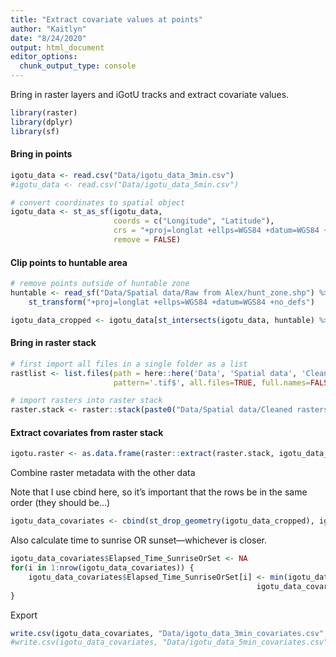 ```yaml
---
title: "Extract covariate values at points"
author: "Kaitlyn"
date: "8/24/2020"
output: html_document
editor_options: 
  chunk_output_type: console
---
```


Bring in raster layers and iGotU tracks and extract covariate values.

```r
library(raster)
library(dplyr)
library(sf)
```

#### Bring in points

```r
igotu_data <- read.csv("Data/igotu_data_3min.csv")
#igotu_data <- read.csv("Data/igotu_data_5min.csv")

# convert coordinates to spatial object
igotu_data <- st_as_sf(igotu_data, 
                       coords = c("Longitude", "Latitude"),
                       crs = "+proj=longlat +ellps=WGS84 +datum=WGS84 +no_defs",
                       remove = FALSE)
```

#### Clip points to huntable area

```r
# remove points outside of huntable zone
huntable <- read_sf("Data/Spatial data/Raw from Alex/hunt_zone.shp") %>% 
    st_transform("+proj=longlat +ellps=WGS84 +datum=WGS84 +no_defs")

igotu_data_cropped <- igotu_data[st_intersects(igotu_data, huntable) %>% lengths > 0,]
```

#### Bring in raster stack
```r
# first import all files in a single folder as a list 
rastlist <- list.files(path = here::here('Data', 'Spatial data', 'Cleaned rasters'),
                       pattern='.tif$', all.files=TRUE, full.names=FALSE)

# import rasters into raster stack
raster.stack <- raster::stack(paste0("Data/Spatial data/Cleaned rasters/", rastlist))
```

#### Extract covariates from raster stack

```r
igotu.raster <- as.data.frame(raster::extract(raster.stack, igotu_data_cropped)) 
```


Combine raster metadata with the other data 

Note that I use cbind here, so it's important that the rows be in the same order (they should be...)
```r
igotu_data_covariates <- cbind(st_drop_geometry(igotu_data_cropped), igotu.raster) 
```

Also calculate time to sunrise OR sunset—whichever is closer.
```r
igotu_data_covariates$Elapsed_Time_SunriseOrSet <- NA
for(i in 1:nrow(igotu_data_covariates)) {
    igotu_data_covariates$Elapsed_Time_SunriseOrSet[i] <- min(igotu_data_covariates$Elapsed_Time_Sunrise[i],
                                                       igotu_data_covariates$Elapsed_Time_Sunset[i])
}
```


Export
```r
write.csv(igotu_data_covariates, "Data/igotu_data_3min_covariates.csv", row.names = F)
#write.csv(igotu_data_covariates, "Data/igotu_data_5min_covariates.csv", row.names = F)
```

